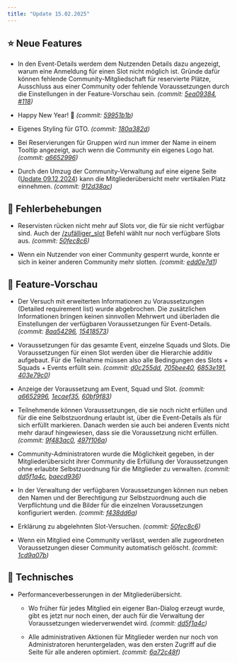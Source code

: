 ```yaml
---
title: "Update 15.02.2025"
---
```



<Releases server="2.16.0" serverNew frontend="1.15.0" frontendNew/>

## ⭐ Neue Features

* In den Event-Details werdem dem Nutzenden Details dazu angezeigt, warum eine Anmeldung für einen Slot nicht möglich ist. Gründe dafür können fehlende Community-Mitgliedschaft für reservierte Plätze, Ausschluss aus einer Community oder fehlende Voraussetzungen durch die Einstellungen in der Feature-Vorschau sein. _(commit: [5ea09384](https://github.com/Alf-Melmac/slotbot-frontend/commit/5ea0938463838d514e23a6d3c025fa75a479c0ba), [#118](https://github.com/Alf-Melmac/slotbotServer/pull/118))_

* Happy New Year! 🎉 _(commit: [59951b1b](https://github.com/Alf-Melmac/slotbot-frontend/commit/59951b1bac31f572f6ebfc8cb08e2855dce1ee00))_

* Eigenes Styling für GTO. _(commit: [180a382d](https://github.com/Alf-Melmac/slotbot-frontend/commit/180a382d4075efe7dc78ef2dc6fd102b6ea1ade5))_

* Bei Reservierungen für Gruppen wird nun immer der Name in einem Tooltip angezeigt, auch wenn die Community ein eigenes Logo hat. _(commit: [a6652996](https://github.com/Alf-Melmac/slotbot-frontend/commit/a6652996e220247dae7c628b4c8e14b224256fbd))_

* Durch den Umzug der Community-Verwaltung auf eine eigene Seite ([Update 09.12.2024](/faq/changelog/update-09.12.2024)) kann die Mitgliederübersicht mehr vertikalen Platz einnehmen. _(commit: [912d38ac](https://github.com/Alf-Melmac/slotbot-frontend/commit/912d38ac86b1b6a995253b290dc7d2a732f4f904))_

## 🐞 Fehlerbehebungen

* Reservisten rücken nicht mehr auf Slots vor, die für sie nicht verfügbar sind. Auch der [/zufälliger_slot](/integrationen/discord/bot-befehle/zufälliger-slot) Befehl wählt nur noch verfügbare Slots aus. _(commit: [50fec8c6](https://github.com/Alf-Melmac/slotbotServer/commit/50fec8c692de827391a955f512db6f74e67e6b3e))_

* Wenn ein Nutzender von einer Community gesperrt wurde, konnte er sich in keiner anderen Community mehr slotten. _(commit: [edd0e7d1](https://github.com/Alf-Melmac/slotbotServer/commit/edd0e7d1a7ddbb869ff63bd2a93c0e4646037385))_

## 🔮 Feature-Vorschau

* Der Versuch mit erweiterten Informationen zu Voraussetzungen (Detailed requirement list) wurde abgebrochen. Die zusätzlichen Informationen bringen keinen sinnvollen Mehrwert und überladen die Einstellungen der verfügbaren Voraussetzungen für Event-Details. _(commit: [8aa54296](https://github.com/Alf-Melmac/slotbot-frontend/commit/8aa54296391763434d024383a61ff09374f6d8da), [15418573](https://github.com/Alf-Melmac/slotbotServer/commit/154185735cf8382992e9d71e374f28412ec8b4f8))_

* Voraussetzungen für das gesamte Event, einzelne Squads und Slots. Die Voraussetzungen für einen Slot werden über die Hierarchie additiv aufgebaut. Für die Teilnahme müssen also alle Bedingungen des Slots + Squads + Events erfüllt sein. _(commit: [d0c255dd](https://github.com/Alf-Melmac/slotbot-frontend/commit/d0c255dd5f56e81d2de93c2a1a49a806d268c26a), [705bee40](https://github.com/Alf-Melmac/slotbot-frontend/commit/705bee402ef4fbae1116107035db68c47c6f5ca8), [6853e191](https://github.com/Alf-Melmac/slotbotServer/commit/6853e191249d88a85ca8d829552bcff054a30f3d), [403e79c0](https://github.com/Alf-Melmac/slotbotServer/commit/403e79c085375dbee78ef182c7876641fb295d7b))_

* Anzeige der Voraussetzung am Event, Squad und Slot. _(commit: [a6652996](https://github.com/Alf-Melmac/slotbot-frontend/commit/a6652996e220247dae7c628b4c8e14b224256fbd), [1ecaef35](https://github.com/Alf-Melmac/slotbot-frontend/commit/1ecaef35c7c6ddbd91edf8ddd49f5da7431e3c99), [60bf9f83](https://github.com/Alf-Melmac/slotbotServer/commit/60bf9f83d172130f89b67d3c63dc13dbf948286e))_

* Teilnehmende können Voraussetzungen, die sie noch nicht erfüllen und für die eine Selbstzuordnung erlaubt ist, über die Event-Details als für sich erfüllt markieren. Danach werden sie auch bei anderen Events nicht mehr darauf hingewiesen, dass sie die Voraussetzung nicht erfüllen. _(commit: [9f483ac0](https://github.com/Alf-Melmac/slotbot-frontend/commit/9f483ac0232d4b4dc4c184ee7764428a0c77ec9c), [497f106a](https://github.com/Alf-Melmac/slotbotServer/commit/497f106affabaaa1ad437a5ee458aaa9ff65fda6))_

* Community-Administratoren wurde die Möglichkeit gegeben, in der Mitgliederübersicht ihrer Community die Erfüllung der Voraussetzungen ohne erlaubte Selbstzuordnung für die Mitglieder zu verwalten. _(commit: [dd5f1a4c](https://github.com/Alf-Melmac/slotbot-frontend/commit/dd5f1a4c6068d521ee41e467ecd20dee76a129c5), [baecd936](https://github.com/Alf-Melmac/slotbotServer/commit/baecd9366844cb58706c44c851e144c3954e79be))_

* In der Verwaltung der verfügbaren Voraussetzungen können nun neben den Namen und der Berechtigung zur Selbstzuordnung auch die Verpflichtung und die Bilder für die einzelnen Voraussetzungen konfiguriert werden. _(commit: [f438dd6a](https://github.com/Alf-Melmac/slotbot-frontend/commit/f438dd6aa3e4f68fde23f871b919d32f6ff3253e))_

* Erklärung zu abgelehnten Slot-Versuchen. _(commit: [50fec8c6](https://github.com/Alf-Melmac/slotbotServer/commit/50fec8c692de827391a955f512db6f74e67e6b3e))_

* Wenn ein Mitglied eine Community verlässt, werden alle zugeordneten Voraussetzungen dieser Community automatisch gelöscht. _(commit: [1cd9a07b](https://github.com/Alf-Melmac/slotbotServer/commit/1cd9a07b3fb965e632ba5b58be2bae7d9aaf4a91))_

## 🔨 Technisches

* Performanceverbesserungen in der Mitgliederübersicht.

  * Wo früher für jedes Mitglied ein eigener Ban-Dialog erzeugt wurde, gibt es jetzt nur noch einen, der auch für die Verwaltung der Voraussetzungen wiederverwendet wird. _(commit: [dd5f1a4c](https://github.com/Alf-Melmac/slotbot-frontend/commit/dd5f1a4c6068d521ee41e467ecd20dee76a129c5))_

  * Alle administrativen Aktionen für Mitglieder werden nur noch von Administratoren heruntergeladen, was den ersten Zugriff auf die Seite für alle anderen optimiert. _(commit: [6a72c48f](https://github.com/Alf-Melmac/slotbot-frontend/commit/6a72c48f4e29d7f80fa450a83870bc828728ed67))_
